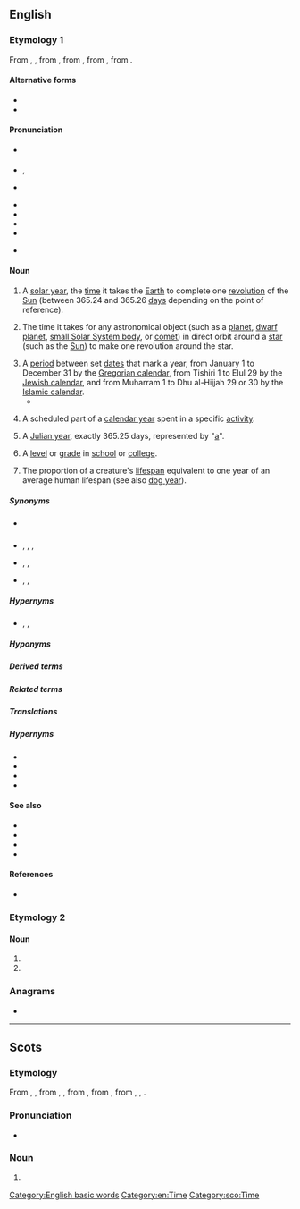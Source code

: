 ==English==

===Etymology 1===
From {{inh|en|enm|yeer}}, {{m|enm|yere}}, from {{inh|en|ang|ġēar||year}}, from {{inh|en|gmw-pro|*jār}}, from {{inh|en|gem-pro|*jērą||year}}, from {{inh|en|ine-pro|*yóh₁r̥|t=year, spring}}.

====Alternative forms====
* {{alter|en|yeah||eye dialect}}
* {{alter|en|yeer|yeere||both obsolete}}

====Pronunciation====
* {{a|RP}} {{IPA|en|/jɪə/}}
* {{a|GenAm}} {{enPR|yîr}}, {{IPA|en|/jɪɹ/}}
* {{a|Wales|other regions}} {{IPA|en|/jɜː/}}
* {{audio|en|En-uk-a year.ogg|Audio (UK)}}
* {{audio|en|en-us-year.ogg|Audio (US)}}
* {{hyphenation|en|year}}
* {{rhymes|en|ɪə(r)}}
* {{rhymes|en|ɜː(r)}} {{qualifier|regional}}

====Noun====
{{en-noun}}

# A [[solar year]], the [[time]] it takes the [[Earth]] to complete one [[revolution]] of the [[Sun]] (between 365.24 and 365.26 [[day]]s depending on the point of reference).
#: {{ux|en|we moved to this town a '''year''' ago;&nbsp; I quit smoking exactly one '''year''' ago}}
# {{lb|en|by extension}} The time it takes for any astronomical object (such as a [[planet]], [[dwarf planet]], [[small Solar System body]], or [[comet]]) in direct orbit around a [[star]] (such as the [[Sun]]) to make one revolution around the star.
#: {{ux|en|Mars goes around the sun once in a Martian '''year''', or 1.88 Earth years.}}
# A [[period]] between set [[date]]s that mark a year, from January 1 to December 31 by the [[Gregorian calendar]], from Tishiri 1 to Elul 29 by the [[Jewish calendar]], and from Muharram 1 to Dhu al-Hijjah 29 or 30 by the [[Islamic calendar]].
#* {{quote-journal|en|date=2013-07-20|volume=408|issue=8845|magazine={{w|The Economist}}
|title=[http://www.economist.com/news/http://www.economist.com/news/business/21582001-army-new-online-courses-scaring-wits-out-traditional-universities-can-they The attack of the MOOCs]
|passage=Dotcom mania was slow in coming to higher education, but now it has the venerable industry firmly in its grip. Since the launch early last '''year''' of Udacity and Coursera, two Silicon Valley start-ups offering free education through MOOCs, massive open online courses, the ivory towers of academia have been shaken to their foundations.}}
#: {{ux|en|A normal '''year''' has 365 full days, but there are 366 days in a leap '''year'''.}}
#: {{ux|en|I was born in the '''year''' 1950.}}
#: {{ux|en|This Chinese '''year''' is the '''year''' of the Rooster.}}
# A scheduled part of a [[calendar year]] spent in a specific [[activity]].
#: {{ux|en|During this school '''year''' I have to get up at 6:30 to catch the bus.}}
# {{lb|en|sciences}} A [[Julian year]], exactly 365.25 days, represented by "[[a]]".
# A [[level]] or [[grade]] in [[school]] or [[college]].
#: {{ux|en|Every second-'''year''' student must select an area of specialization.}}
#: {{ux|en|The exams in '''year''' 12 at high school are the most difficult.}}
# The proportion of a creature's [[lifespan]] equivalent to one year of an average human lifespan (see also [[dog year]]).
#: {{ux|en|Geneticists have created baker's yeast that can live to 800 in yeast '''years'''.}}

=====Synonyms=====
* {{sense|one revolution of the Sun by the Earth}} {{l|en|twelvemonth}}
* {{sense|time to make one revolution by any body}} {{l|en|anomalistic year}}, {{l|en|Gaussian year}}, {{l|en|sidereal year}}, {{l|en|tropical year}}
* {{sense|period between set dates}} {{l|en|calendar year}}, {{l|en|civil year}}, {{l|en|legal year}}
* {{sense|specific uses}} {{l|en|fiscal year}}, {{l|en|liturgical year}}, {{l|en|school year}}

=====Hypernyms=====
* {{l|en|decade}} {{qualifier|10 years}}, {{l|en|century}} {{qualifier|100 years}}, {{l|en|millennium}} {{qualifier|1000 years}}

=====Hyponyms=====
{{col4|en|base year
|birthyear
|calendar year
|civil year
|dog year
|donkey's years
|financial year
|fiscal year
|gap year
|golden years
|last year
|leap year
|legal year
|liturgical year
|lunar year
|school year
|sidereal year
|Sothic year
|solar year
|sunset years
|tax year
|twilight years
|year of our Lord
|year of our Lord Jesus Christ
|yesteryear
}}

=====Derived terms=====
{{der2|en
| 4-plus-billion-year
| all year round
| banner year
| Christmas comes but once a year
| multi-year
| multiyear
| two-year
| yearbook
| year-end
| yearhundred
| yearling
| year-long
| yearly
| year-round
| yearthousand
| yesteryear
| {{sense|1&thinsp;000&thinsp;000-year}} {{l|en|megayear}} ([[Myr]]), [[mega-annum]] ([[Ma]])
| {{sense|1&thinsp;000&thinsp;000&thinsp;000-year}} {{l|en|gigayear}} ([[Gyr]]), [[gigannum]] ([[Ga]])
}}

=====Related terms=====
{{rel4|en|{{l|en|in the year of our Lord}}, {{l|en|in the year of our Lord Jesus Christ}}, {{l|en|on in years}}, {{l|en|the year dot}}, {{l|en|year by year}}
|{{sense|smaller divisions}} ''see'' '''[[month#Related terms|month]]''', '''[[week#Related terms|week]]''', '''[[day#Related terms|day]]''', etc.
|{{sense|{{frac|4}}-year}} {{l|en|quarter}}, {{l|en|quarterly}}, {{l|en|season}}, {{l|en|seasonal}}
|{{sense|{{frac|3}}-year}} {{l|en|triannual}}
|{{sense|{{frac|2}}-year}} {{l|en|biannual}}, {{l|en|semiannual}}, {{l|en|twice-yearly}}
|{{sense|roughly one year}} {{l|en|quasi-annual}}
|{{sense|adj.}} {{l|en|yearly}}, {{l|en|annual}}, {{l|en|per annum}}
|{{sense|2-year}} {{l|en|biennium}}, {{l|en|biennial}}
|{{sense|3-year}} {{l|en|triennium}}, {{l|en|triennial}}, {{l|en|trieterical}}
|{{sense|4-year}} {{l|en|quadrennium}}, {{l|en|quadrennial}}
|{{sense|5-year}} {{l|en|quinquennium}}, {{l|en|quinquenniad}}, {{l|en|quintennium}}, {{l|en|quinquennial}}, {{l|en|quintennial}}
|{{sense|6-year}} {{l|en|sexennium}}, {{l|en|sexennial}}
|{{sense|7-year}} {{l|en|septennium}}, {{l|en|septennial}}, {{l|en|septennary}}, {{l|en|septenniad}}, {{l|en|septenary}}, {{l|en|septenarian}}, {{l|en|septennian}}, {{l|en|septennual}}
|{{sense|8-year}} {{l|en|octennium}}, {{l|en|octaeteris}}, {{l|en|octennial}}, {{l|en|octaeteric}}
|{{sense|9-year}} {{l|en|novennium}}, {{l|en|novennial}}, {{l|en|enneaeteric}}, {{l|en|enneatic}}
|{{sense|10-year}} {{l|en|decade}}, {{l|en|decennium}}, {{l|en|decadal}}, {{l|en|decennial}}
|{{sense|17-year}} {{l|en|septendecennial}}
|{{sense|19-year}} {{l|en|enneadecaeteris}}
|{{sense|20-year}} {{l|en|vicennium}}, {{l|en|vicennial}}
|{{sense|30-year}} {{l|en|tricennium}}, {{l|en|tricennial}}
|{{sense|100-year}} {{l|en|century}}, {{l|en|yearhundred}}, {{l|en|centennial}}, {{l|en|centenary}}, {{l|en|centuried}}
|{{sense|200-year}} {{l|en|bicentennial}}, {{l|en|bicentenary}}
|{{sense|300-year}} {{l|en|tricentennial}}, {{l|en|tricentenary}} [[tercentennial]], [[tercentenary]]
|{{sense|1000-year}} {{l|en|millennium}}, {{l|en|kiloyear}} ([[kyr]]), [[yearthousand]], [[millennial]]
|{{sense|3000-year}} {{l|en|termillenary}}
}}

=====Translations=====
{{multitrans|data=
{{trans-top|time it takes for the Earth to complete one revolution around the Sun}}
* Abkhaz: {{tt|ab|ашқәс}}
* Adyghe: {{tt|ady|гъэ}}, {{tt|ady|илъэс}}
* Afrikaans: {{tt+|af|jaar}}
* Akkadian: {{tt|akk|𒈬|f|tr=šattu|sc=Xsux}}
* Albanian: {{tt+|sq|vit|m}}
* Amharic: {{tt|am|አመት|f|sc=Ethi}}
* Antillean Creole: {{tt|gcf|lanné}}
* Arabic: {{tt|ar|عَام}} (plural: {{tt|ar|أَعْوَام|p}}), {{tt+|ar|سَنَة|f}} (plural: {{tt|ar|سَنَوَات|p}})
*: Egyptian Arabic: {{tt|arz|سنة|f|tr=sana|sc=Arab}}
* Aragonese: {{tt+|an|año}}
* Aramaic:
*: Hebrew: {{tt|arc|שנתא|f|tr=šantā’|sc=Hebr}}
*: Syriac: {{tt|arc|ܫܢܬܐ|f|tr=šantā’|sc=Syrc}}
* Armenian: {{tt+|hy|տարի}}
* Aromanian: {{tt+|rup|an}}
* Assamese: {{tt|as|বছৰ}}, {{tt|as|চন}} {{q|in dates}}
* Asturian: {{tt+|ast|añu}}
* Avar: {{tt|av|сон}}, {{tt|av|лъагӏел}}
* Aymara: {{tt+|ay|mara}}
* Azerbaijani: {{tt+|az|il}}
* Baluchi: {{tt|bal|سال|tr=sál}}
* Bashkir: {{tt|ba|йыл}}
* Basque: {{tt+|eu|urte}}
* Belarusian: {{tt+|be|год|m}}, {{tt|be|лет}} {{q|genitive plural}}, {{tt|be|рок|m}} {{qualifier|rare}}
* Bengali: {{tt|bn|সাল|tr=sal|sc=Beng}}, {{tt|bn|বছর|sc=Beng}}, {{tt|bn|সন|tr=sôn|sc=Beng}}
* Bole: {{tt|bol|soni}}
* Breton: {{tt+|br|bloaz|m}}, {{tt+|br|bloavezh|m}}
* Bulgarian: {{tt|bg|годи́на|f}}
* Burmese: {{tt+|my|နှစ်|sc=Mymr}}
* Buryat: {{tt|bua|жэл}}
* Catalan: {{tt+|ca|any|m}}
* Cebuano: {{tt|ceb|tuig}}
* Central Dusun: {{tt|dtp|toun}}
* Chamicuro: {{tt|ccc|wata}}
* Chechen: {{tt|ce|шо}}
* Cherokee: {{tt|chr|ᏑᏕᏘᏴᏓ}}
* Chichewa: {{tt|ny|chaka}}
* Chickasaw: {{tt|cic|afammi}}
* Chinese:
*: Cantonese: {{tt+|yue|年|tr=nin4}}
*: Dungan: {{tt|dng|нян}}
*: Gan: {{tt|gan|年|tr=nyien4}}
*: Hakka: {{tt|hak|年|tr=ngièn / ngiàn}} {{qualifier|Sixian}}, {{tt|hak|年|tr=ngian2}} {{qualifier|Meixian}}
*: Jin: {{tt|cjy|年|tr=nie1}}
*: Mandarin: {{tt+|cmn|年|tr=nián}}, {{qualifier|colloquial}} {{tt+|cmn|年頭}}, {{tt+|cmn|年头|tr=niántóu}}
*: Min Bei: {{tt|mnp|年|tr=nîng}}
*: Min Dong: {{tt|cdo|年|tr=nièng}}
*: Min Nan: {{tt+|nan|年|tr=nî / liân}}
*: Wu: {{tt|wuu|年|tr=nyi}}
*: Xiang: {{tt|hsn|年|tr=nyienn2}}
* Chukchi: {{tt|ckt|гивин|tr=givin}}
* Chuvash: {{tt|cv|ҫул}}
* Cornish: {{tt|kw|bledhen|f}}
* Crimean Tatar: {{tt|crh|yıl}}, {{tt|crh|sene}}
* Czech: {{tt+|cs|rok|m}}
* Dalmatian: {{tt|dlm|jan|m}}, {{tt|dlm|yan|m}}, {{tt|dlm|jain|m}}, {{tt|dlm|yain|m}}
* Danish: {{tt+|da|år}}
* Dargwa: {{tt|dar|дус}}
* Dutch: {{tt+|nl|jaar|n}}
* Eastern Cham: {{tt|cjm|ꨔꨭꩆ}}, {{tt|cjm|thun}}
* Egyptian: {{t-egy|rnpt|h=M4-t:Z1}}
* Emilian: {{tt|egl|an|m}}, {{tt|egl|ân|m}}
* Erzya: {{tt|myv|ие}}
* Esperanto: {{tt+|eo|jaro}}
* Estonian: {{tt+|et|aasta}}
* Etruscan: {{tt|ett|𐌀𐌅𐌉𐌋}}
* Ewe: {{tt|ee|eƒe}}
* Extremaduran: {{tt|ext|añu}}
* Faroese: {{tt|fo|ár|n}}
* Finnish: {{tt+|fi|vuosi}}
* French: {{tt+|fr|année|f}}, {{tt+|fr|an|m}}
* Friulian: {{tt|fur|an|m}}
* Galician: {{tt+|gl|ano}}
* Gallo: {{tt|roa-gal|anné}}
* Georgian: {{tt+|ka|წელი}}, {{tt|ka|წელიწადი}}
* German: {{tt+|de|Jahr|n}}
*: Alemannic German: {{tt|gsw|Jahr|n}}, {{tt|gsw|Johr|n}}
*: Sathmar Swabian: {{tt|gmw-stm|Johr}}
*: Swabian German: {{tt|swg|Johr}}
* Gothic: {{tt|got|𐌾𐌴𐍂|n}}
* Greek: {{tt+|el|χρόνος|m}}
*: Ancient: {{tt|grc|ἔτος|n}}, {{q|Poetic}} {{tt|grc|λυκάβας|m}}
* Guerrero Amuzgo: {{tt|amu|chu}}
* Gujarati: {{tt|gu|વર્ષ}}
* Haitian Creole: {{tt|ht|lane}}
* Harsusi: {{tt|hss|senet}}
* Hausa: {{tt+|ha|shekara}}
* Hawaiian: {{tt|haw|makahiki}}
* Hebrew: {{tt+|he|שָׁנָה|f|tr=shaná}}
* Hindi: {{tt+|hi|साल|m}}, {{tt+|hi|वर्ष|m}}, {{tt+|hi|सन|m}} {{qualifier|in dates}}, {{tt+|hi|संवत्सर|m}}, {{tt+|hi|वत्सर|m}}, {{tt+|hi|काल|m}}
* Hungarian: {{tt+|hu|év}}
* Hunsrik: {{tt|hrx|Joher|n}}
* Icelandic: {{tt+|is|ár}}
* Ido: {{tt+|io|yaro}}
* Indonesian: {{tt+|id|tahun}}
* Ingrian: {{tt|izh|vooz}}
* Ingush: {{tt|inh|шу}}
* Interlingua: {{tt+|ia|anno}}
* Interlingue: {{tt|ie|annu}}
* Inuktitut: {{tt|iu|ᐊᕐᕌᒍ|sc=Cans}}
* Irish: {{tt+|ga|bliain|f}}
* Isthmus Zapotec: {{tt|zai|iza}}
* Istro-Romanian: {{tt|ruo|ån}}
* Italian: {{tt+|it|anno|m}}
* Japanese: {{tt+|ja|年|tr=[[ねん]], nen; [[とし]], toshi}}
* Javanese: {{tt+|jv|taun}}
* Kalmyk: {{tt|xal|җил}}
* Karakhanid: {{tt|xqa|يِلْ|tr=yïl}}
* Karelian: {{tt|krl|vuozi}}
* Kashubian: {{tt|csb|rok|m}}
* Kazakh: {{tt+|kk|жыл}}
* Ket: {{tt|ket|сыы}}
* Khasi: {{tt|kha|snem}}
* Khmer: {{tt+|km|ឆ្នាំ|tr=chnŭm|sc=Khmr}}
* Komi-Permyak: {{tt|koi|во}}
* Korean: {{tt+|ko|년}} ({{tt+|ko|年}}), {{tt+|ko|연}} ({{tt+|ko|年}}), {{tt+|ko|해}}
* Kuna: {{tt|cuk|birga}}
* Kurdish:
*: Kurmanji: {{tt+|ku|sal|f}}
*: Sorani: {{tt|ckb|ساڵ}}
* Kyrgyz: {{tt+|ky|жыл|sc=Cyrl}}
* Ladin: {{tt|lld|ann|m}}
* Ladino: {{tt|lad|anyada|f|sc=Latn}}
* Lakota: {{tt|lkt|ómakȟa}}
* Laboya: {{tt|lmy|dau}}
* Lao: {{tt+|lo|ປີ}}
* Latgalian: {{tt|ltg|gods|m}}
* Latin: {{tt+|la|annus|m}}
* Latvian: {{tt+|lv|gads|m}}
{{trans-mid}}
* Limburgish: {{tt+|li|jaor}}
* Lithuanian: {{tt+|lt|metai|p}}
* Livonian: {{tt|liv|āigast}}
* Lombard: {{tt|lmo|ann|m}}
* Low German: {{tt+|nds|Johr}}
* Luxembourgish: {{tt+|lb|Joer|n}}
* Lü: {{tt|khb|ᦔᦲ|sc=Talu}}, {{tt|khb|ᨸᩦ|sc=Lana}}
* Macedonian: {{tt|mk|година|f}}
* Malay: {{tt+|ms|tahun}}, {{tt|ms|sanah}}, {{tt|ms|warsa}}
* Malayalam: {{tt+|ml|കൊല്ലം|sc=Mlym}}, {{tt|ml|വര്‍ഷം|sc=Mlym}}
* Maltese: {{tt+|mt|sena|f}}
* Manchu: {{tt|mnc|ᠠᠨᡳᠶᠠ}}
* Manx: {{tt|gv|blein|f}}
* Maori: {{tt+|mi|tau}}
* Marathi: {{tt|mr|वर्ष}}
* Megleno-Romanian: {{tt|ruq|an}}
* Moksha: {{tt|mdf|киза}}
* Mongolian: {{tt+|mn|жил}}
* Mwani: {{tt|wmw|mwaka}}
* Mòcheno: {{tt|mhn|jor|n}}
* Nahuatl: {{tt+|nah|xihuitl}}
* Navajo: {{tt|nv|nááhai}}, {{tt|nv|yihah}}
* Nganasan: {{tt|nio|хӱо}}
* Norman: {{tt|nrf|aun}}, {{tt|nrf|an|m}}, {{tt|nrf|annaée|f}} {{qualifier|continental Normandy}}, {{tt|nrf|année|f}} {{qualifier|Jersey, Sark}}, {{tt|nrf|onnaïe|f}} {{qualifier|Guernsey}}
* North Frisian:
*: Föhr-Amrum: {{tt|frr|juar|n}}
*: Helgoland: {{tt|frr|Djooar|n}}
*: Mooring: {{tt|frr|iir|n}}
* Northern Sami: {{tt|se|jahki}}
* Northern Thai: {{t-needed|nod}}
* Norwegian:
*: Bokmål: {{tt+|no|år|n}}
*: Nynorsk: {{tt|nn|år|n}}
* Occitan: {{tt+|oc|annada}}, {{tt+|oc|an|m}}
* Old Church Slavonic:
*: Cyrillic: {{tt|cu|годъ|m}}, {{tt|cu|рокъ|m}}, {{tt|cu|лѣто|n}}
* Old East Slavic: {{tt|orv|рокъ|m}}, {{tt|orv|годъ|m}}, {{tt|orv|лѣто|n}}
* Old English: {{tt|ang|ġēar|n}}
* Old Saxon: {{tt|osx|gēr}}, {{tt|osx|jār}}
* Oriya: {{tt+|or|ବର୍ଷ}}
* Ossetian: {{tt|os|аз}}
* Ottoman Turkish: {{tt|ota|ییل|tr=yıl|sc=ota-Arab}}
* Pa'o Karen: {{tt|blk|နေင်ႏ}}
* Papiamentu: {{tt|pap|aña}}
* Pashto: {{tt+|ps|کال|m|tr=kāl|sc=ps-Arab}}
* Persian: {{tt+|fa|سال|tr=sâl}}
* Pipil: {{tt|ppl|shiwit}}
* Plautdietsch: {{tt|pdt|Joa|n}}
* Polish: {{tt+|pl|rok|m-in}}
* Portuguese: {{tt+|pt|ano|m}}
* Pumpokol: {{tt|xpm|c'iku}}
* Quechua: {{tt+|qu|wata}}
* Romagnol: {{t-check|rgn|ân}}
* Romani: {{tt|rom|bersh}}
* Romanian: {{tt+|ro|an|m}}
* Romansch: {{tt|rm|onn}}
* Russian: {{tt+|ru|год|m}}, {{tt+|ru|лет}} {gen. pl.}, {{tt+|ru|ле́то|n}} {{qualifier|poetic or with certain numerals and cases}}, {{tt+|ru|годи́на|f}} {{qualifier|poetic}}
* Rusyn: {{tt|rue|рук|m}}
* Rutul: {{tt|rut|сен}}
* S'gaw Karen: {{tt|ksw|နံၣ်}}
* Samogitian: {{tt|sgs|metā}}
* Sanskrit: {{tt+|sa|वर्ष|m|n}}
* Sardinian: {{tt|sc|annu|m}}
* Scots: {{tt|sco|year}}
* Scottish Gaelic: {{tt|gd|bliadhna}}
* Serbo-Croatian:
*: Cyrillic: {{tt|sh|го̏дина|f}}, {{tt|sh|ле̏то|n}} {{q|archaic}}
*: Roman: {{tt+|sh|gȍdina|f}}, {{tt+|sh|lȅto|n}} {{q|archaic}}
* Shan: {{tt+|shn|ပီ}}
* Sicilian: {{tt+|scn|annu|m}}
* Sinhalese: {{tt|si|අවුරුද්‍ද|sc=Sinh}}
* Skolt Sami: {{tt|sms|eeˊǩǩ}}
* Slovak: {{tt+|sk|rok|m}}
* Slovene: {{tt+|sl|lẹ́to|n}}
* Somali: {{tt+|so|sanad}}
* Sorbian:
*: Lower Sorbian: {{tt|dsb|lěto|n}}
*: Upper Sorbian: {{tt+|hsb|lěto|n}}
* Sotho: {{tt+|st|selemo}}
* Spanish: {{tt+|es|año|m}}
* Sundanese: {{tt|su|taun}}, {{tt|su|warsih}}
* Swahili: {{tt+|sw|mwaka}}
* Swedish: {{tt+|sv|år}}
* Sylheti: {{tt|syl|ꠛꠍꠞ}}
* Tagalog: {{tt+|tl|taon}}
* Tajik: {{tt+|tg|сол}}
* Talysh:
*: Asalemi: {{tt|tly|سال|tr=sâl|sc=fa-Arab}}
* Tamil: {{tt+|ta|வருடம்}}, {{tt|ta|வஷம்}}, {{tt+|ta|ஆண்டு}}
* Tat: {{tt|ttt|сал}}
* Tatar: {{tt+|tt|ел}}
* Telugu: {{tt+|te|సంవత్సరము}}
* Temiar: {{tt|tea|tahun}}
* Tetum: {{tt|tet|tinan}}
* Thai: {{tt+|th|ปี}}
* Tibetan: {{tt|bo|ལོ}}
* Tigrinya: {{tt|ti|ዓመት|sc=Ethi}}
* Tocharian B: {{tt|txb|pikul}}
* Tok Pisin: {{tt+|tpi|yia}}
* Tundra Nenets: {{tt|yrk|по}}
* Turkish: {{tt+|tr|yıl}}, {{tt+|tr|sene}}
* Turkmen: {{tt|tk|ýyl}}
* Tuvan: {{tt|tyv|чыл}}, {{tt|tyv|хар}}
* Udi: {{tt|udi|усен|sc=Cyrl}}
* Udmurt: {{tt|udm|ар}}
* Ugaritic: {{tt|uga|𐎌𐎐𐎚}}
* Ukrainian: {{tt+|uk|рік|m}}
* Urdu: {{tt|ur|سال|m|tr=sāl}}, {{tt|ur|ورش|tr=varṣ}}
* Uyghur: {{tt|ug|يىل}}
*: Cyrillic: {{tt|ug|жил}}
* Uzbek: {{tt+|uz|yil}}
* Venetian: {{tt+|vec|ano}}, {{tt+|vec|an}}
* Veps: {{tt|vep|voz'}}
* Vietnamese: {{tt+|vi|năm}}
* Vilamovian: {{tt|wym|jür|n}}
* Volapük: {{tt+|vo|yel}}
* Votic: {{tt|vot|voosi}}
* Võro: {{tt|vro|aastak}}
* Warlpiri: {{tt|wbp|wanta}}
* Welsh: {{tt+|cy|blwyddyn}}
* West Frisian: {{tt+|fy|jier|n}}
* White Hmong: {{tt|mww|xyoo}}
* Yagnobi: {{tt|yai|сол}}
* Yakut: {{tt|sah|сыл}}
* Yiddish: {{tt+|yi|יאָר|n}}
* Yoruba: {{tt|yo|ọdún}}
* Zealandic: {{tt|zea|jaer|n}}
* Zhuang: {{tt|za|bi}}
* Zulu: {{tt+|zu|unyaka|c3|c4}}
* ǃXóõ: {{tt|nmn|kúli}}
{{trans-bottom}}

{{trans-top|time it takes for any planetary body to make one revolution around another body}}
* Bashkir: {{tt|ba|йыл}}
* Basque: {{tt+|eu|urte}}
* Dutch: {{tt+|nl|jaar|n}}
* Estonian: {{tt+|et|aasta}}
* Faroese: {{tt|fo|ár|n}}
* Finnish: {{tt+|fi|vuosi}}, {{tt|fi|kiertoaika}}
* Galician: {{tt+|gl|ano|m}}
* German: {{tt+|de|Jahr|n}}
* Greek: {{tt+|el|χρόνος|m}}, {{tt+|el|έτος|n}}
* Hindi: {{tt+|hi|साल|m}}
* Hungarian: {{tt+|hu|év}}
* Italian: {{tt+|it|anno|m}}
{{trans-mid}}
* Kurdish:
*: Sorani: {{tt|ckb|ساڵ}}
* Ladino: {{tt|lad|anyada|f|sc=Latn}}
* Macedonian: {{tt|mk|година|f}}
* Malay: {{tt+|ms|tahun}}
* Maltese: {{tt+|mt|sena}}
* Portuguese: {{tt+|pt|ano|m}}
* Russian: {{tt+|ru|год|m}}
* Spanish: {{tt+|es|año|m}}
* Thai: {{tt+|th|ปี}}
* Ukrainian: {{tt+|uk|рік|m}}
{{trans-bottom}}

{{trans-top|a period between set dates that mark a year}}
* Akan: {{tt|ak|afe}}
* Bashkir: {{tt|ba|йыл}}
* Chechen: {{tt|ce|шо}}
* Chickasaw: {{tt|cic|afammi}}
* Chinese:
*: Mandarin: {{tt+|cmn|年度|sc=Hani}}
* Czech: {{tt+|cs|rok|m}}
* Dutch: {{tt+|nl|jaar|n}}
* Estonian: {{tt+|et|aasta}}, {{tt|et|kalendriaasta}}
* Ewe: {{tt|ee|eƒe}}
* Faroese: {{tt|fo|ár|n}}
* Finnish: {{tt+|fi|vuosi}}, {{tt+|fi|kalenterivuosi}}
* French: {{tt+|fr|an|m}}, {{tt+|fr|année|f}}
* German: {{tt+|de|Jahr|n}}
* Greek: {{tt+|el|χρόνος|m}}, {{tt+|el|έτος|n}}
* Hindi: {{tt+|hi|संवत्सर|m}}, {{tt+|hi|वत्सर|m}}, {{tt+|hi|काल|m}}
* Hungarian: {{tt+|hu|év}}
* Indonesian: {{tt+|id|tahun}}
* Italian: {{tt+|it|anno|m}}
* Karakhanid: {{tt|xqa|يِلْ|tr=yïl}}
* Kurdish:
*: Sorani: {{tt|ckb|ساڵ}}
* Ladino: {{tt|lad|anyada|f|sc=Latn}}
{{trans-mid}}
* Macedonian: {{tt|mk|година|f}}
* Malay: {{tt+|ms|tahun}}
* Maltese: {{tt+|mt|sena}}
* Ngazidja Comorian: {{tt|zdj|mwaha|c3|c4}}
* Old Turkic: {{tt|otk|𐰘𐰃𐰞|ts=yïl}}
* Ottoman Turkish: {{tt|ota|ییل|tr=yïl}}
* Pashto: {{tt+|ps|کال|m|tr=kāl|sc=ps-Arab}}
* Plautdietsch: {{tt|pdt|Joa|n}}
* Portuguese: {{tt+|pt|ano|m}}
* Russian: {{tt+|ru|год|m}}
* Semai: {{tt|sea|tahut}}
* Spanish: {{tt+|es|año|m}}
* Sundanese: {{tt|su|warsih}}
* Telugu: {{tt+|te|సంవత్సరము|sc=Telu}}, {{tt+|te|ఏడాది|sc=Telu}}
* Thai: {{tt+|th|ปี}}
* Turkish: {{tt+|tr|yıl}}
* Ukrainian: {{tt+|uk|рік|m}}
* Urdu: {{tt|ur|سن}}
* Zulu: {{tt+|zu|unyaka|c3|c4}}
{{trans-bottom}}

{{trans-top|a scheduled part of a calendar year spent in a specific activity}}
* Bashkir: {{tt|ba|йыл}}
* Dutch: {{tt+|nl|jaar|n}}
* Finnish: {{tt+|fi|vuosi}}
* Greek: {{tt+|el|χρόνος|m}}, {{tt+|el|έτος|n}}
* Hindi: {{tt+|hi|संवत्सर|m}}, {{tt+|hi|वत्सर|m}}
* Indonesian: {{tt+|id|tahun}}
* Italian: {{tt+|it|anno|m}}
* Kurdish:
*: Sorani: {{tt|ckb|ساڵ}}
{{trans-mid}}
* Malay: {{tt+|ms|tahun}}
* Portuguese: {{tt+|pt|ano|m}}
* Russian: {{tt+|ru|год|m}}
* Swahili: {{tt+|sw|mwaka}}
* Telugu: {{tt+|te|సంవత్సరము|sc=Telu}}
* Ukrainian: {{tt+|uk|рік|m}}
{{trans-bottom}}

{{trans-top|a Julian year}}
* Bashkir: {{tt|ba|йыл}}, {{tt|ba|йәш}} {{qualifier|of human age}}
* Chickasaw: {{tt|cic|afammi}}
* Dutch: {{tt+|nl|jaar|n}}
* Faroese: {{tt|fo|ár|n}}
* Finnish: {{tt+|fi|vuosi}}
* Hindi: {{tt+|hi|साल|m}}, {{tt+|hi|काल|m}}
* Italian: {{tt+|it|anno|m}}
* Kurdish:
*: Sorani: {{tt|ckb|ساڵ}}
* Ladino: {{tt|lad|anyada|f|sc=Latn}}
{{trans-mid}}
* Macedonian: {{tt|mk|година|f}}
* Malay: {{tt+|ms|tahun}}
* Pashto: {{tt+|ps|کال|m|tr=kāl|sc=ps-Arab}}
* Portuguese: {{tt+|pt|ano|m}}
* Russian: {{tt+|ru|год|m}}
* Spanish: {{tt+|es|año|m}}
* Sundanese: {{tt|su|warsih}}
* Ukrainian: {{tt+|uk|рік|m}}
{{trans-bottom}}

{{trans-top|a level or grade at school or college}}
* Arabic: {{tt+|ar|صَفّ|m}}
* Belarusian: {{tt|be|клас|m}}, {{tt|be|курс|m}} {{qualifier|at college or university}}
* Chinese:
*: Mandarin: {{tt+|cmn|年級|sc=Hani}}, {{tt+|cmn|年级|tr=niánjí|sc=Hani}}, {{qualifier|academic year}} {{tt+|cmn|學年|sc=Hani}}, {{tt+|cmn|学年|tr=xuénián|sc=Hani}}
* Czech: {{tt+|cs|ročník|m}}
* Dutch: {{tt+|nl|jaar|n}}
* Ewe: {{tt|ee|eƒe}}
* Finnish: {{tt+|fi|luokka}}
* French: {{tt+|fr|année|f}}
* German: {{tt+|de|Jahr|m}}, {{tt+|de|Studienjahr|n}}
* Hindi: {{tt+|hi|साल|m}}
* Hungarian: {{tt+|hu|év}}, {{tt+|hu|évfolyam}}
* Indonesian: {{tt+|id|tahun}}
* Italian: {{tt+|it|anno|m}}
* Japanese: {{tt+|ja|学年|tr=がくねん, gakunen|sc=Jpan}}
{{trans-mid}}
* Korean: {{tt+|ko|학년}} ({{tt+|ko|學年}})
* Kurdish:
*: Sorani: {{tt|ckb|ساڵ}}, {{tt|ckb|پۆل}}
* Macedonian: {{tt|mk|година|f}}, {{tt|mk|одделение|n}} {{q|primary education}}
* Malay: {{tt+|ms|tahun}}
* Maltese: {{tt+|mt|sena}}
* Norman: {{tt|nrf|année|f}}
* Portuguese: {{tt+|pt|ano|m}}, {{tt+|pt|série|f}}
* Russian: {{tt+|ru|класс|m}} {{q|school}}, {{tt+|ru|курс|m}} {{q|college or university}}
* Semai: {{tt|sea|tahut}}
* Serbo-Croatian:
*: Cyrillic: {{tt|sh|разред|m}}, {{tt|sh|година|f}}
*: Roman: {{tt+|sh|razred|m}}, {{tt+|sh|godina|f}}
* Spanish: {{tt+|es|año|m}}, {{tt+|es|grado|m}}
* Thai: {{tt+|th|ปี}}
* Ukrainian: {{tt|uk|клас|m}} {{q|school}}, {{tt|uk|курс|m}} {{q|college or university}}
{{trans-bottom}}

{{checktrans-top}}
* Hmong Don: {{t-check|hmf|xyoo}}<!-- was in the "time it takes for the Earth to complete one revolution of the Sun" section-->
{{trans-mid}}
{{trans-bottom}}
}}

=====Hypernyms=====
* {{l|en|time}}
* {{l|en|day}}
* {{l|en|week}}
* {{l|en|month}}

====See also====
* {{l|en|calendar}}
* {{list:Gregorian calendar months/en}}
* {{list:Hebrew calendar months/en}}
* {{list:Islamic calendar months/en}}

====References====
* {{pedia}}

===Etymology 2===

====Noun====
{{head|en|noun}}

# {{pronunciation spelling of|en|here}}
# {{pronunciation spelling of|en|hear}}

===Anagrams===
* {{anagrams|en|a=aery|Arey|Ayer|Ayre|Raye|Reay|Yare|aery|ayre|eyra|y'are|yare}}

[[Category:English basic words]]
[[Category:en:Time]]

----

==Scots==

===Etymology===
From {{inh|sco|enm|yeer}}, {{m|enm|yere}}, from {{inh|sco|ang|ġēr}}, {{m|ang|ġēar||year}}, from {{inh|sco|gmw-pro|*jār}}, from {{inh|sco|gem-pro|*jērą||year}}, from {{inh|sco|ine-pro|*yōro-}}, {{m|ine-pro|*yeh₁ro-||year, spring}}, {{m|ine-pro|*yeh₁-}}.

===Pronunciation===
* {{IPA|sco|[(j)iːr]}}

===Noun===
{{sco-noun|year}}

# {{l|en|year}}

[[Category:sco:Time]]